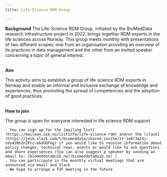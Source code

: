 ---
title: Life-Science RDM Group

---

**Background**
The Life-Science RDM Group, initiated by the BioMedData research infrastructure project in 2022, brings together RDM experts in the life sciences across Norway. This group meets monthly with presentations of two different scopes: one from an organisation providing an overview of its practices in data management and the other from an invited speaker concerning a topic of general interest. 
<br/><br/>

**Aim**

This activity aims to establish a group of life science RDM experts in Norway and enable an informal and inclusive exchange of knowledge and experiences, thus promoting the spread of competencies and the adoption of good practices.
<br/><br/>

**How to join**

The group is open for everyone interested in life science RDM support

    - You can sign up for the [mailing list](https://mailman.uib.no/listinfo/life-science-rdm) and/or the [slack](https://join.slack.com/t/biomeddata/shared_invite/zt-1e6r3q14j-nVo42Nn2nZFtc~ekdUQFGg) if you would like to receive information about policy changes, technical news, events or would like to ask questions and share experiences (You can also suggest a speaker by sending an email to: [biomeddata@uib.no](biomeddata@uib.no) )
    - You can participate in the monthly virtual meetings that are announced via email and Slack
    - We hope to arrange a F2F meeting in the future